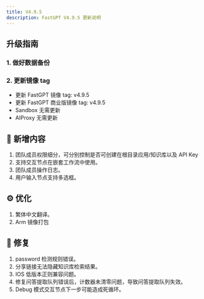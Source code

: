 ```yaml
---
title: V4.9.5
description: FastGPT V4.9.5 更新说明
---
```


## 升级指南
### 1. 做好数据备份

### 2. 更新镜像 tag

- 更新 FastGPT 镜像 tag: v4.9.5
- 更新 FastGPT 商业版镜像 tag: v4.9.5
- Sandbox 无需更新
- AIProxy 无需更新

## 🚀 新增内容

1. 团队成员权限细分，可分别控制是否可创建在根目录应用/知识库以及 API Key
2. 支持交互节点在嵌套工作流中使用。
3. 团队成员操作日志。
4. 用户输入节点支持多选框。

## ⚙️ 优化

1. 繁体中文翻译。
2. Arm 镜像打包


## 🐛 修复

1. password 检测规则错误。
2. 分享链接无法隐藏知识库检索结果。
3. IOS 低版本正则兼容问题。
4. 修复问答提取队列错误后，计数器未清零问题，导致问答提取队列失效。
5. Debug 模式交互节点下一步可能造成死循环。
